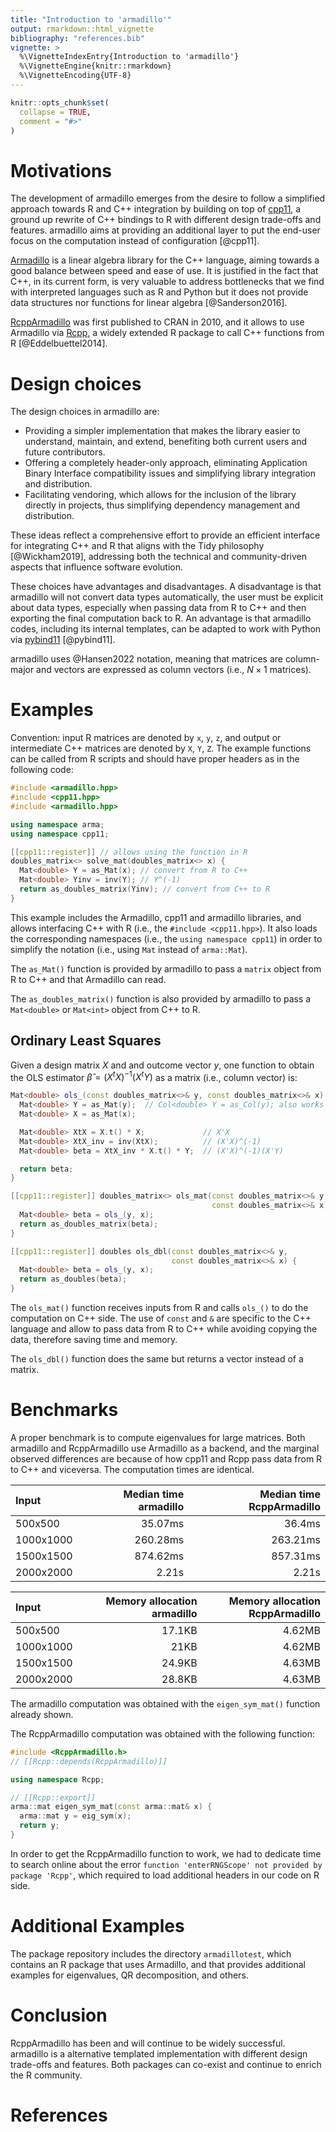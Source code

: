```yaml
---
title: "Introduction to 'armadillo'"
output: rmarkdown::html_vignette
bibliography: "references.bib"
vignette: >
  %\VignetteIndexEntry{Introduction to 'armadillo'}
  %\VignetteEngine{knitr::rmarkdown}
  %\VignetteEncoding{UTF-8}
---
```


```r
knitr::opts_chunk$set(
  collapse = TRUE,
  comment = "#>"
)
```

# Motivations

The development of armadillo emerges from the desire to follow a simplified
approach towards R and C++ integration by building on top of 
[cpp11](https://cran.r-project.org/package=cpp11), a ground up rewrite of C++
bindings to R with different design trade-offs and features. armadillo
aims at providing an additional layer to put the end-user focus on the
computation instead of configuration [@cpp11].

[Armadillo](https://arma.sourceforge.net/) is a linear algebra library for the
C++ language, aiming towards a good balance between speed and ease of use. It is
justified in the fact that C++, in its current form, is very valuable to address
bottlenecks that we find with interpreted languages such as R and Python but it
does not provide data structures nor functions for linear algebra
[@Sanderson2016].

[RcppArmadillo](https://cran.r-project.org/package=RcppArmadillo) was first
published to CRAN in 2010, and it allows to use Armadillo via
[Rcpp](https://cran.r-project.org/package=Rcpp), a widely extended R package
to call C++ functions from R [@Eddelbuettel2014].

# Design choices

The design choices in armadillo are:

- Providing a simpler implementation that makes the library easier to
  understand, maintain, and extend, benefiting both current users and future
  contributors.
- Offering a completely header-only approach, eliminating Application Binary
  Interface compatibility issues and simplifying library integration and
  distribution.
- Facilitating vendoring, which allows for the inclusion of the library
  directly in projects, thus simplifying dependency management and distribution.

These ideas reflect a comprehensive effort to provide an efficient interface for
integrating C++ and R that aligns with the Tidy philosophy [@Wickham2019],
addressing both the technical and community-driven aspects that influence
software evolution.

These choices have advantages and disadvantages. A disadvantage is that
armadillo will not convert data types automatically, the user must be
explicit about data types, especially when passing data from R to C++ and then
exporting the final computation back to R. An advantage is that armadillo
codes, including its internal templates, can be adapted to work with Python
via [pybind11](https://pybind11.readthedocs.io/en/stable/index.html)
[@pybind11].

armadillo uses @Hansen2022 notation, meaning that matrices are column-major
and vectors are expressed as column vectors (i.e., $N\times1$ matrices).

# Examples

Convention: input R matrices are denoted by `x`, `y`, `z`, and output or
intermediate C++ matrices are denoted by `X`, `Y`, `Z`. The example functions can
be called from R scripts and should have proper headers as in the following
code:

```cpp
#include <armadillo.hpp>
#include <cpp11.hpp>
#include <armadillo.hpp>

using namespace arma;
using namespace cpp11;

[[cpp11::register]] // allows using the function in R
doubles_matrix<> solve_mat(doubles_matrix<> x) {
  Mat<double> Y = as_Mat(x); // convert from R to C++
  Mat<double> Yinv = inv(Y); // Y^(-1)
  return as_doubles_matrix(Yinv); // convert from C++ to R
}
```

This example includes the Armadillo, cpp11 and armadillo libraries, and
allows interfacing C++ with R (i.e., the `#include <cpp11.hpp>`). It also loads
the corresponding namespaces (i.e., the `using namespace cpp11`) in order to
simplify the notation (i.e., using `Mat` instead of `arma::Mat`).

The `as_Mat()` function is provided by armadillo to pass a `matrix` object
from R to C++ and that Armadillo can read.

The `as_doubles_matrix()` function is also provided by armadillo to pass a
`Mat<double>` or `Mat<int>` object from C++ to R.

## Ordinary Least Squares

Given a design matrix $X$ and and outcome vector $y$, one function to obtain the
OLS estimator $\hat{\beta} = (X^tX)^{-1}(X^tY)$ as a matrix (i.e., column
vector) is:

```cpp
Mat<double> ols_(const doubles_matrix<>& y, const doubles_matrix<>& x) {
  Mat<double> Y = as_Mat(y);  // Col<double> Y = as_Col(y); also works
  Mat<double> X = as_Mat(x);

  Mat<double> XtX = X.t() * X;             // X'X
  Mat<double> XtX_inv = inv(XtX);          // (X'X)^(-1)
  Mat<double> beta = XtX_inv * X.t() * Y;  // (X'X)^(-1)(X'Y)

  return beta;
}

[[cpp11::register]] doubles_matrix<> ols_mat(const doubles_matrix<>& y,
                                             const doubles_matrix<>& x) {
  Mat<double> beta = ols_(y, x);
  return as_doubles_matrix(beta);
}

[[cpp11::register]] doubles ols_dbl(const doubles_matrix<>& y,
                                    const doubles_matrix<>& x) {
  Mat<double> beta = ols_(y, x);
  return as_doubles(beta);
}
```

The `ols_mat()` function receives inputs from R and calls `ols_()` to do the
computation on C++ side. The use of `const` and `&` are specific to the C++
language and allow to pass data from R to C++ while avoiding copying the data,
therefore saving time and memory.

The `ols_dbl()` function does the same but returns a vector instead of a matrix.

# Benchmarks

A proper benchmark is to compute eigenvalues for large matrices. Both
armadillo and RcppArmadillo use Armadillo as a backend, and the marginal
observed differences are because of how cpp11 and Rcpp pass data from R to C++
and viceversa. The computation times are identical.

|Input     | Median time armadillo | Median time RcppArmadillo |
|:---------|---------------------------:|--------------------------:|
|500x500   |                     35.07ms|                     36.4ms|
|1000x1000 |                    260.28ms|                   263.21ms|
|1500x1500 |                    874.62ms|                   857.31ms|
|2000x2000 |                       2.21s|                      2.21s|

|Input     | Memory allocation armadillo | Memory allocation RcppArmadillo |
|:---------|---------------------------------:|--------------------------------:|
|500x500   |                            17.1KB|                           4.62MB|
|1000x1000 |                              21KB|                           4.62MB|
|1500x1500 |                            24.9KB|                           4.63MB|
|2000x2000 |                            28.8KB|                           4.63MB|

The armadillo computation was obtained with the `eigen_sym_mat()` function
already shown.

The RcppArmadillo computation was obtained with the following function:

```cpp
#include <RcppArmadillo.h>
// [[Rcpp::depends(RcppArmadillo)]]

using namespace Rcpp;

// [[Rcpp::export]]
arma::mat eigen_sym_mat(const arma::mat& x) {
  arma::mat y = eig_sym(x);
  return y;
}
```

In order to get the RcppArmadillo function to work, we had to dedicate time
to search online about the error `function 'enterRNGScope' not provided by
package 'Rcpp'`, which required to load additional headers in our code on R
side.

# Additional Examples

The package repository includes the directory `armadillotest`, which contains
an R package that uses Armadillo, and that provides additional examples
for eigenvalues, QR decomposition, and others.

# Conclusion

RcppArmadillo has been and will continue to be widely successful. armadillo
is a alternative templated implementation with different design trade-offs and
features. Both packages can co-exist and continue to enrich the R community.

# References
